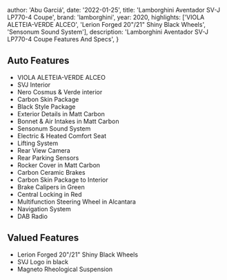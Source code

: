 
  author: 'Abu Garciá',
  date: '2022-01-25',
  title: 'Lamborghini Aventador SV-J LP770-4 Coupe',
  brand: 'lamborghini',
  year: 2020,
  highlights: ['VIOLA ALETEIA-VERDE ALCEO', 'Lerion Forged 20"/21" Shiny Black Wheels', 'Sensonum Sound System'],
  description:
    'Lamborghini Aventador SV-J LP770-4 Coupe Features And Specs',
}


## Auto Features
- VIOLA ALETEIA-VERDE ALCEO
- SVJ Interior 
- Nero Cosmus & Verde interior
- Carbon Skin Package
- Black Style Package
- Exterior Details in Matt Carbon
- Bonnet & Air Intakes in Matt Carbon 
- Sensonum Sound System 
- Electric & Heated Comfort Seat
- Lifting System
- Rear View Camera
- Rear Parking Sensors
- Rocker Cover in Matt Carbon
- Carbon Ceramic Brakes
- Carbon Skin Package to Interior
- Brake Calipers in Green
- Central Locking in Red
- Multifunction Steering Wheel in Alcantara
- Navigation System
- DAB Radio

## Valued Features
- Lerion Forged 20"/21" Shiny Black Wheels
- SVJ Logo in black
- Magneto Rheological Suspension
